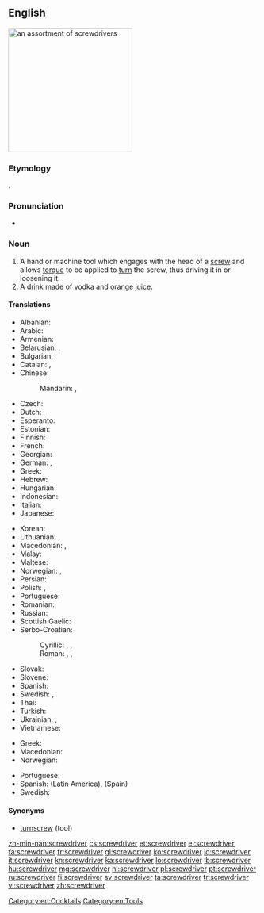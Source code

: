==English==
[[Image:Driver_tools.jpg|thumb|right|250px|an assortment of screwdrivers]]
{{wikipedia}}

===Etymology===
{{compound|screw|driver}}.

===Pronunciation===
* {{audio|en-us-screwdriver.ogg|Audio (US)}}

===Noun===
{{en-noun}}

# A hand or machine tool which engages with the head of a [[screw]] and allows [[torque]] to be applied to [[turn]] the screw, thus driving it in or loosening it.
# A drink made of [[vodka]] and [[orange juice]].

====Translations====
{{trans-top|tool}}
* Albanian: {{t-|sq|kaçavida}}
* Arabic: {{t-|ar|مفك البراغي|m|tr=mífak al-barāġī|sc=Arab}}
* Armenian: {{t-|hy|պտուտակահան|tr=ptutakahan}}
* Belarusian: {{t-|be|зашрубка|f|tr=zašrúbka|sc=Cyrl}}, {{t-|be|адвёртка|f|tr=advjórtka|sc=Cyrl}}
* Bulgarian: {{t-|bg|oтвертка|tr=otvértka}}
* Catalan: {{t+|ca|tornavís|m}}, {{t-|ca|desengramponador}}
* Chinese:
*: Mandarin: {{t|cmn|螺絲刀|sc=Hani}}, {{t|cmn|螺丝刀|tr=luósīdāo|sc=Hani}}
* Czech: {{t-|cs|šroubovák|m}}
* Dutch: {{t+|nl|schroevendraaier|m}} <!-- [[schroevedraaier]] is no official Dutch spelling -->
* Esperanto: {{t-|eo|ŝraŭboturnilo}}
* Estonian: {{t-|et|kruvikeeraja}}
* Finnish: {{t+|fi|ruuvimeisseli}}
* French: {{t+|fr|tournevis|m}}
* Georgian: {{t+|ka|სახრახნისი|tr=sakhrakhnisi|sc=Geor}}
* German: {{t+|de|Schraubenzieher|m}}, {{t+|de|Schraubendreher|m}}
* Greek: {{t+|el|κατσαβίδι|n|tr=katsavídi}}
* Hebrew: {{t+|he|מברג|m|tr=mavreg}}
* Hungarian: {{t+|hu|csavarhúzó}}
* Indonesian: {{t+|id|obeng}}
* Italian: {{t+|it|cacciavite|m}}
* Japanese: {{t-|ja|スクリュードライバー|tr=sukuryūdoraibā}}
{{trans-mid}}
* Korean: {{t+|ko|나사돌리개|tr=nasadolligae|sc=Hang}}
* Lithuanian: {{t-|lt|atsuktuvas}}
* Macedonian: {{t-|mk|одвртка|f|tr=ódvrtka}}, {{t-|mk|шрафцигер|m|tr=šráfciger}}
* Malay: {{t-|ms|pemutar skru}}
* Maltese: {{t-|mt|tornavit|m}}
* Norwegian: {{t+|no|skrujern}}, {{t-|no|skrutrekker}}
* Persian: {{t-|fa|پیچ‌گوشتی|tr=pič-gušti}} <!-- zero-width non-joiner -->
* Polish: {{t+|pl|śrubokręt|m}}, {{t-|pl|wkrętak|m}}
* Portuguese: {{t+|pt|chave de fenda|f}}
* Romanian: {{t+|ro|șurubelniță|f}}
* Russian: {{t+|ru|отвёртка|f|tr=otvjórtka}}
* Scottish Gaelic: {{t-|gd|sgriubhaire|m}}
* Serbo-Croatian:
*: Cyrillic: {{t-|sh|одвртка|f}}, {{t-|sh|одвијач|m}}, {{t-|sh|шарафцигер|m}}
*: Roman: {{t-|sh|odvrtka|f}}, {{t-|sh|odvijač|m}}, {{t-|sh|šarafciger|m}}
* Slovak: {{t-|sk|šraubovák|m}}
* Slovene: {{t+|sl|izvijač|m}}
* Spanish: {{t+|es|destornillador|m}}
* Swedish: {{t+|sv|skruvmejsel|c}} {{qualifier|hand tool}} , {{t+|sv|skruvdragare|c}} {{qualifier|machine tool}}
* Thai: {{t-|th|ไขควง|tr=khaikhuaang }}
* Turkish: {{t+|tr|tornavida}}
* Ukrainian: {{t-|uk|викрутка|f|tr=výkrutka|sc=Cyrl}}, {{t-|uk|завертка|f|tr=zavértka|sc=Cyrl}}
* Vietnamese: {{t-|vi|chìa vít}}
{{trans-bottom}}

{{trans-top|drink}}
* Greek: {{t-|el|βότκα πορτοκάλι|f|tr=vótka portokáli|sc=Grek}}
* Macedonian: {{t-|mk|шрафцигер|m|tr=šráfciger}}
* Norwegian: {{t-|no|screwdriver|m}}
{{trans-mid}}
* Portuguese: {{t-|pt|vodca com suco de laranja|f}}
* Spanish: {{t-|es|desarmador|m}} (Latin America), {{t-|es|vodka con naranja|f}} (Spain)
* Swedish: {{t+|sv|screwdriver|c}}
{{trans-bottom}}

====Synonyms====
* [[turnscrew]] (tool)

[[Category:en:Cocktails]]
[[Category:en:Tools]]

[[zh-min-nan:screwdriver]]
[[cs:screwdriver]]
[[et:screwdriver]]
[[el:screwdriver]]
[[fa:screwdriver]]
[[fr:screwdriver]]
[[gl:screwdriver]]
[[ko:screwdriver]]
[[io:screwdriver]]
[[it:screwdriver]]
[[kn:screwdriver]]
[[ka:screwdriver]]
[[lo:screwdriver]]
[[lb:screwdriver]]
[[hu:screwdriver]]
[[mg:screwdriver]]
[[nl:screwdriver]]
[[pl:screwdriver]]
[[pt:screwdriver]]
[[ru:screwdriver]]
[[fi:screwdriver]]
[[sv:screwdriver]]
[[ta:screwdriver]]
[[tr:screwdriver]]
[[vi:screwdriver]]
[[zh:screwdriver]]
